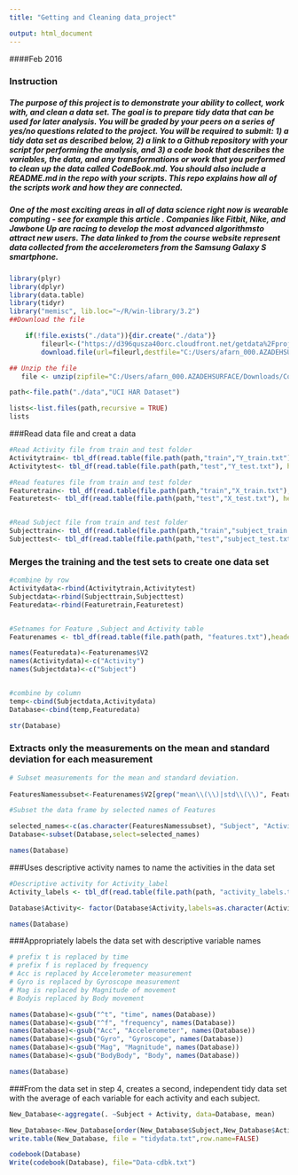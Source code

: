 ---
title: "Getting and Cleaning data_project"

output: html_document
---

####Feb 2016

### Instruction

##### The purpose of this project is to demonstrate your ability to collect, work with, and clean a data set. The goal is to prepare tidy data that can be used for later analysis. You will be graded by your peers on a series of yes/no questions related to the project. You will be required to submit: 1) a tidy data set as described below, 2) a link to a Github repository with your script for performing the analysis, and 3) a code book that describes the variables, the data, and any transformations or work that you performed to clean up the data called CodeBook.md. You should also include a README.md in the repo with your scripts. This repo explains how all of the scripts work and how they are connected.
##### One of the most exciting areas in all of data science right now is wearable computing - see for example this article . Companies like Fitbit, Nike, and Jawbone Up are racing to develop the most advanced algorithmsto attract new users. The data linked to from the course website represent data collected from the accelerometers from the Samsung Galaxy S smartphone.  




```{r,echo=TRUE, results='asis', warning=TRUE, message=TRUE}

library(plyr)
library(dplyr)
library(data.table)
library(tidyr)
library("memisc", lib.loc="~/R/win-library/3.2")
##Download the file 

    if(!file.exists("./data")){dir.create("./data")}
        fileurl<-("https://d396qusza40orc.cloudfront.net/getdata%2Fprojectfiles%2FUCI%20HAR%20Dataset.zip")
        download.file(url=fileurl,destfile="C:/Users/afarn_000.AZADEHSURFACE/Documents/R/data/Dataset.zip",mode="w")

## Unzip the file 
   file <- unzip(zipfile="C:/Users/afarn_000.AZADEHSURFACE/Downloads/Compressed/getdata_projectfiles_UCI HAR Dataset.zip",exdir = "./data")

path<-file.path("./data","UCI HAR Dataset")

lists<-list.files(path,recursive = TRUE)
lists
```

###Read data file and creat a data

```{r,echo=TRUE, results='asis', warning=TRUE, message=TRUE}
#Read Activity file from train and test folder
Activitytrain<- tbl_df(read.table(file.path(path,"train","Y_train.txt"), header = FALSE))
Activitytest<- tbl_df(read.table(file.path(path,"test","Y_test.txt"), header = FALSE))

#Read features file from train and test folder
Featuretrain<- tbl_df(read.table(file.path(path,"train","X_train.txt"), header = FALSE))
Featuretest<- tbl_df(read.table(file.path(path,"test","X_test.txt"), header = FALSE))


#Read Subject file from train and test folder
Subjecttrain<- tbl_df(read.table(file.path(path,"train","subject_train.txt"), header = FALSE))
Subjecttest<- tbl_df(read.table(file.path(path,"test","subject_test.txt"), header = FALSE))

```

### Merges the training and the test sets to create one data set

```{r,echo=TRUE, results='asis', warning=TRUE, message=TRUE}

#combine by row
Activitydata<-rbind(Activitytrain,Activitytest)
Subjectdata<-rbind(Subjecttrain,Subjecttest)
Featuredata<-rbind(Featuretrain,Featuretest)


#Setnames for Feature ,Subject and Activity table
Featurenames <- tbl_df(read.table(file.path(path, "features.txt"),header = FALSE))

names(Featuredata)<-Featurenames$V2
names(Activitydata)<-c("Activity")
names(Subjectdata)<-c("Subject")


#combine by column
temp<-cbind(Subjectdata,Activitydata)
Database<-cbind(temp,Featuredata)

str(Database)   
```

### Extracts only the measurements on the mean and standard deviation for each measurement

```{r,echo=TRUE, results='asis', warning=TRUE, message=TRUE}

# Subset measurements for the mean and standard deviation.
 
FeaturesNamessubset<-Featurenames$V2[grep("mean\\(\\)|std\\(\\)", Featurenames$V2)]

#Subset the data frame by selected names of Features

selected_names<-c(as.character(FeaturesNamessubset), "Subject", "Activity" )
Database<-subset(Database,select=selected_names)

names(Database)

```

###Uses descriptive activity names to name the activities in the data set

```{r,echo=TRUE, results='asis', warning=TRUE, message=TRUE}
#Descriptive activity for Activity_label
Activity_labels <- tbl_df(read.table(file.path(path, "activity_labels.txt"),header = FALSE))

Database$Activity<- factor(Database$Activity,labels=as.character(Activity_labels$V2))

names(Database)
```

###Appropriately labels the data set with descriptive variable names

```{r,echo=TRUE, results='asis', warning=TRUE, message=TRUE}

# prefix t is replaced by time
# prefix f is replaced by frequency
# Acc is replaced by Accelerometer measurement
# Gyro is replaced by Gyroscope measurement
# Mag is replaced by Magnitude of movement
# Bodyis replaced by Body movement

names(Database)<-gsub("^t", "time", names(Database))
names(Database)<-gsub("^f", "frequency", names(Database))
names(Database)<-gsub("Acc", "Accelerometer", names(Database))
names(Database)<-gsub("Gyro", "Gyroscope", names(Database))
names(Database)<-gsub("Mag", "Magnitude", names(Database))
names(Database)<-gsub("BodyBody", "Body", names(Database))

names(Database)
```

###From the data set in step 4, creates a second, independent tidy data set with the average of each variable for each activity and each subject.

```{r,echo=TRUE, results='asis', warning=TRUE, message=TRUE}


New_Database<-aggregate(. ~Subject + Activity, data=Database, mean)

New_Database<-New_Database[order(New_Database$Subject,New_Database$Activity),]
write.table(New_Database, file = "tidydata.txt",row.name=FALSE)

codebook(Database)
Write(codebook(Database), file="Data-cdbk.txt")

```



